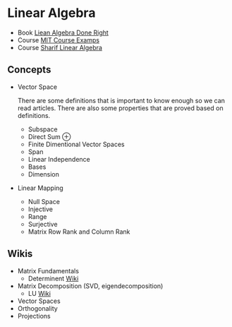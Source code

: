 # Linear Algebra
* Book [Liean Algebra Done Right](https://linear.axler.net)
* Course [MIT Course Examps](https://math.mit.edu/~gs/linearalgebra/ila6/indexila6.html)
* Course [Sharif Linear Algebra](https://github.com/SUT-CE-Courses/linearalgebra/blob/spring_25/static_files/presentations/0-Introduction.pdf)
## Concepts

- Vector Space

  There are some definitions that is important to know enough so we can read articles. There are also some properties that are proved based on definitions. 
  - Subspace
  - Direct Sum ⊕
  - Finite Dimentional Vector Spaces
  - Span
  - Linear Independence
  - Bases
  - Dimension

- Linear Mapping
  - Null Space
  - Injective
  - Range
  - Surjective
  - Matrix Row Rank and Column Rank
## Wikis
* Matrix Fundamentals
  * Determinent [Wiki](https://en.wikipedia.org/wiki/Determinant)
* Matrix Decomposition (SVD, eigendecomposition) 
  * LU [Wiki](https://en.wikipedia.org/wiki/LU_decomposition)
* Vector Spaces
* Orthogonality
* Projections
